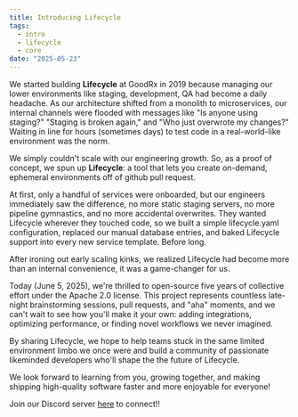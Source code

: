 ```yaml
---
title: Introducing Lifecycle
tags:
  - intro
  - lifecycle
  - core
date: "2025-05-23"
---
```



We started building **Lifecycle** at GoodRx in 2019 because managing our lower environments like staging, development, QA had become a daily headache. As our architecture shifted from a monolith to microservices, our internal channels were flooded with messages like "Is anyone using staging?" "Staging is broken again," and "Who just overwrote my changes?" Waiting in line for hours (sometimes days) to test code in a real-world-like environment was the norm.

We simply couldn't scale with our engineering growth. So, as a proof of concept, we spun up **Lifecycle**: a tool that lets you create on-demand, ephemeral environments off of github pull request.

At first, only a handful of services were onboarded, but our engineers immediately saw the difference, no more static staging servers, no more pipeline gymnastics, and no more accidental overwrites. They wanted Lifecycle wherever they touched code, so we built a simple lifecycle.yaml configuration, replaced our manual database entries, and baked Lifecycle support into every new service template. Before long.

After ironing out early scaling kinks, we realized Lifecycle had become more than an internal convenience, it was a game-changer for us.

Today (June 5, 2025), we're thrilled to open-source five years of collective effort under the Apache 2.0 license. This project represents countless late-night brainstorming sessions, pull requests, and "aha" moments, and we can't wait to see how you'll make it your own: adding integrations, optimizing performance, or finding novel workflows we never imagined.

By sharing Lifecycle, we hope to help teams stuck in the same limited environment limbo we once were and build a community of passionate likeminded developers who'll shape the the future of Lifecycle.

We look forward to learning from you, growing together, and making shipping high-quality software faster and more enjoyable for everyone!

Join our Discord server [here](https://discord.gg/TEtKgCs8T8) to connect!!

